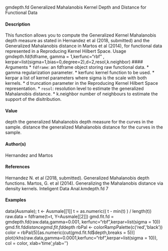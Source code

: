 
gmdepth.fd
Generalized Mahalanobis Kernel Depth and Distance for Functional
Data


#### Description 


This function allows you to compute the Generalized Kernel Mahalanobis depth measure as stated
in Hernandez et al (2018, submitted) and the Generalized Mahalanobis distance in Martos et al
(2014), for functional data represented in a Reproducing Kernel Hilbert Space.
Usage
gmdepth.fd(fdframe, gamma = 1,kerfunc="rbf" ,
kerpar=list(sigma=1,bias=0,degree=2),d=2,resol,k.neighbor)
#### Arguments 
* ``fdframe``: an fdframe object storing raw functional data.
* gamma regularization parameter.
* kerfunc kernel function to be used.
* kerpar a list of kernel parameters where sigma is the scale with both kernels.
* d truncation parameter in the Reproducing Kernel Hilbert Space representation.
* ``resol``:  resolution level to estimate the generalized Mahalanobis distance.
* k.neighbor number of neighbours to estimate the support of the disitribution.

#### Value
depth the generalized Mahalanobis depth measure for the curves in the sample.
distance the generalized Mahalanobis distance for the curves in the sample.

#### Author(s)
Hernandez and Martos

#### References
Hernandez N. et al (2018, submitted). Generalized Mahalanobis depth functions. Martos, G. et al
(2014). Generalizing the Mahalanobis distance via density kernels. Inteligent Data Anal.kmdepth.fd
7

#### Examples 

data(Ausmale); t <- Ausmale[[1]]
t = as.numeric(( t - min(t) ) / length(t))
raw.data = fdframe(t=t, Y=Ausmale[[2]])
gmd.fit.fd = gmdepth.fd(raw.data,gamma=0.001,
kerfunc="rbf",kerpar=list(sigma = 10))
gmd.fit.fd$distance
gmd.fit.fd$depth
rbPal <- colorRampPalette(c('red','black'))
color = rbPal(5)[as.numeric(cut(gmd.fit.fd$depth,breaks = 5))]
plot(rkhs(raw.data,gamma=0.0001,kerfunc="rbf",kerpar=list(sigma = 10)),
col = color, xlab='time',ylab='')
